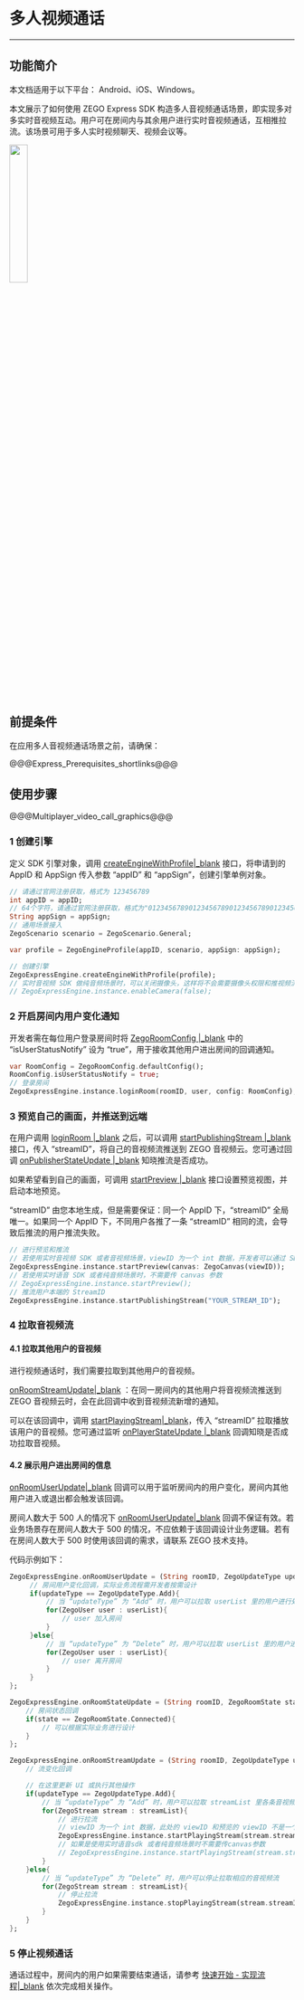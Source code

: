 # 多人视频通话

- - -

## 功能简介

<div class="mk-warning">


本文档适用于以下平台： Android、iOS、Windows。  
</div>



本文展示了如何使用 ZEGO Express SDK 构造多人音视频通话场景，即实现多对多实时音视频互动。用户可在房间内与其余用户进行实时音视频通话，互相推拉流。该场景可用于多人实时视频聊天、视频会议等。

<img src="/Pics/Android/ZegoLiveRoom/videoCommunicationSample.png" style="width:25%">


## 前提条件

在应用多人音视频通话场景之前，请确保：

@@@Express_Prerequisites_shortlinks@@@

## 使用步骤

@@@Multiplayer_video_call_graphics@@@

### 1 创建引擎  

定义 SDK 引擎对象，调用 [createEngineWithProfile\|_blank](/unique-api/express-video-sdk/zh/dart_flutter/zego_express_engine/ZegoExpressEngine/createEngineWithProfile.html) 接口，将申请到的 AppID 和 AppSign 传入参数 “appID” 和 “appSign”，创建引擎单例对象。

```dart
// 请通过官网注册获取，格式为 123456789
int appID = appID;
// 64个字符，请通过官网注册获取，格式为"0123456789012345678901234567890123456789012345678901234567890123" 
String appSign = appSign;
// 通用场景接入 
ZegoScenario scenario = ZegoScenario.General;

var profile = ZegoEngineProfile(appID, scenario, appSign: appSign);

// 创建引擎
ZegoExpressEngine.createEngineWithProfile(profile);
// 实时音视频 SDK 做纯音频场景时，可以关闭摄像头，这样将不会需要摄像头权限和推视频流
// ZegoExpressEngine.instance.enableCamera(false);
```  


### 2 开启房间内用户变化通知

开发者需在每位用户登录房间时将 [ZegoRoomConfig \|_blank](/unique-api/express-video-sdk/zh/dart_flutter/zego_express_engine/ZegoRoomConfig-class.html) 中的 “isUserStatusNotify” 设为 “true”，用于接收其他用户进出房间的回调通知。

```dart
var RoomConfig = ZegoRoomConfig.defaultConfig();
RoomConfig.isUserStatusNotify = true;
// 登录房间
ZegoExpressEngine.instance.loginRoom(roomID, user, config: RoomConfig);
```

### 3 预览自己的画面，并推送到远端

在用户调用 [loginRoom \|_blank](/unique-api/express-video-sdk/zh/dart_flutter/zego_express_engine/ZegoExpressEngineRoom/loginRoom.html) 之后，可以调用 [startPublishingStream \|_blank](/unique-api/express-video-sdk/zh/dart_flutter/zego_express_engine/ZegoExpressEnginePublisher/startPublishingStream.html) 接口，传入 “streamID”，将自己的音视频流推送到 ZEGO 音视频云。您可通过回调 [onPublisherStateUpdate \|_blank](/unique-api/express-video-sdk/zh/dart_flutter/zego_express_engine/ZegoExpressEngine/onPublisherStateUpdate.html) 知晓推流是否成功。

如果希望看到自己的画面，可调用 [startPreview \|_blank](/unique-api/express-video-sdk/zh/dart_flutter/zego_express_engine/ZegoExpressEnginePublisher/startPreview.html) 接口设置预览视图，并启动本地预览。

“streamID” 由您本地生成，但是需要保证：同一个 AppID 下，“streamID” 全局唯一。如果同一个 AppID 下，不同用户各推了一条 “streamID” 相同的流，会导致后推流的用户推流失败。 


```dart
// 进行预览和推流
// 若使用实时音视频 SDK 或者音视频场景，viewID 为一个 int 数据，开发者可以通过 SDK 的 createCanvasView 获取
ZegoExpressEngine.instance.startPreview(canvas: ZegoCanvas(viewID));
// 若使用实时语音 SDK 或者纯音频场景时，不需要传 canvas 参数
// ZegoExpressEngine.instance.startPreview();  
// 推流用户本端的 StreamID
ZegoExpressEngine.instance.startPublishingStream("YOUR_STREAM_ID");
```

### 4 拉取音视频流

#### 4.1 拉取其他用户的音视频

进行视频通话时，我们需要拉取到其他用户的音视频。

 [onRoomStreamUpdate\|_blank](/unique-api/express-video-sdk/zh/dart_flutter/zego_express_engine/ZegoExpressEngine/onRoomStreamUpdate.html) ：在同一房间内的其他用户将音视频流推送到 ZEGO 音视频云时，会在此回调中收到音视频流新增的通知。

可以在该回调中，调用 [startPlayingStream\|_blank](/unique-api/express-video-sdk/zh/dart_flutter/zego_express_engine/ZegoExpressEnginePlayer/startPlayingStream.html)，传入 “streamID” 拉取播放该用户的音视频。您可通过监听 [onPlayerStateUpdate |_blank](/unique-api/express-video-sdk/zh/dart_flutter/zego_express_engine/ZegoExpressEngine/onPlayerStateUpdate.html) 回调知晓是否成功拉取音视频。

#### 4.2 展示用户进出房间的信息

[onRoomUserUpdate\|_blank](/unique-api/express-video-sdk/zh/dart_flutter/zego_express_engine/ZegoExpressEngine/onRoomUserUpdate.html) 回调可以用于监听房间内的用户变化，房间内其他用户进入或退出都会触发该回调。

<div class="mk-warning">

房间人数大于 500 人的情况下 [onRoomUserUpdate\|_blank](/unique-api/express-video-sdk/zh/dart_flutter/zego_express_engine/ZegoExpressEngine/onRoomUserUpdate.html) 回调不保证有效。若业务场景存在房间人数大于 500 的情况，不应依赖于该回调设计业务逻辑。若有在房间人数大于 500 时使用该回调的需求，请联系 ZEGO 技术支持。

</div>

代码示例如下：

```dart
ZegoExpressEngine.onRoomUserUpdate = (String roomID, ZegoUpdateType updateType, List<ZegoUser> userList) {
     // 房间用户变化回调，实际业务流程需开发者按需设计
     if(updateType == ZegoUpdateType.Add){
         // 当 “updateType” 为 “Add” 时，用户可以拉取 userList 里的用户进行处理
         for(ZegoUser user : userList){
             // user 加入房间
         }
     }else{
         // 当 “updateType” 为 “Delete” 时，用户可以拉取 userList 里的用户进行处理
         for(ZegoUser user : userList){
             // user 离开房间
         }
     }
};

ZegoExpressEngine.onRoomStateUpdate = (String roomID, ZegoRoomState state, int errorCode, Map<String, dynamic> extendedData) {
    // 房间状态回调
    if(state == ZegoRoomState.Connected){
        // 可以根据实际业务进行设计
    }
};

ZegoExpressEngine.onRoomStreamUpdate = (String roomID, ZegoUpdateType updateType, List<ZegoStream> streamList, Map<String, dynamic> extendedData) {
    // 流变化回调

    // 在这里更新 UI 或执行其他操作
    if(updateType == ZegoUpdateType.Add){
        // 当 “updateType” 为 “Add” 时，用户可以拉取 streamList 里各条音视频流以展示房间内其他用户的画面和声音
        for(ZegoStream stream : streamList){
            // 进行拉流
            // viewID 为一个 int 数据，此处的 viewID 和预览的 viewID 不是一个，需要通过 SDK 的 createCanvasView 重新获取新的；在展示多人视频的时候，开发者需要创建使用不同的 viewID 承载不同音视频流的画面，保证不同用户的视频不会重叠在一起；此处的示例代码会覆盖当前正在拉流的画面
            ZegoExpressEngine.instance.startPlayingStream(stream.streamID, canvas: ZegoCanvas(viewID));
            // 如果是使用实时语音sdk 或者纯音频场景时不需要传canvas参数
            // ZegoExpressEngine.instance.startPlayingStream(stream.streamID);        
        }
    }else{
        // 当 “updateType” 为 “Delete” 时，用户可以停止拉取相应的音视频流
        for(ZegoStream stream : streamList){
            // 停止拉流
            ZegoExpressEngine.instance.stopPlayingStream(stream.streamID);
        }
    }
};
```

### 5 停止视频通话

通话过程中，房间内的用户如果需要结束通话，请参考 [快速开始 - 实现流程\|_blank](!Integration/Solution_Implementation#publishingStream#4_2) 依次完成相关操作。
